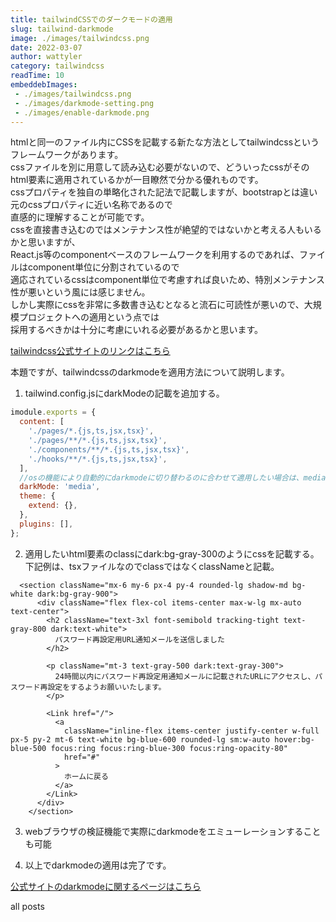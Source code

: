 ```yaml
---
title: tailwindCSSでのダークモードの適用
slug: tailwind-darkmode
image: ./images/tailwindcss.png
date: 2022-03-07
author: wattyler
category: tailwindcss
readTime: 10
embeddebImages: 
 - ./images/tailwindcss.png
 - ./images/darkmode-setting.png
 - ./images/enable-darkmode.png
---
```




<GatsbyImage image={getImage(props.embeddebImages[0])} alt="random stuff" className="first-inline-img" />

htmlと同一のファイル内にCSSを記載する新たな方法としてtailwindcssというフレームワークがあります。  
cssファイルを別に用意して読み込む必要がないので、どういったcssがそのhtml要素に適用されているかが一目瞭然で分かる優れものです。  
cssプロパティを独自の単略化された記法で記載しますが、bootstrapとは違い元のcssプロパティに近い名称であるので  
直感的に理解することが可能です。  
cssを直接書き込むのではメンテナンス性が絶望的ではないかと考える人もいるかと思いますが、  
React.js等のcomponentベースのフレームワークを利用するのであれば、ファイルはcomponent単位に分割されているので  
適応されているcssはcomponent単位で考慮すれば良いため、特別メンテナンス性が悪いという風には感じません。  
しかし実際にcssを非常に多数書き込むとなると流石に可読性が悪いので、大規模プロジェクトへの適用という点では  
採用するべきかは十分に考慮にいれる必要があるかと思います。  

<a href="https://tailwindcss.com" target="_blank" rel="noopener noreferrer">tailwindcss公式サイトのリンクはこちら</a>  

本題ですが、tailwindcssのdarkmodeを適用方法について説明します。
1. tailwind.config.jsにdarkModeの記載を追加する。  


```js
imodule.exports = {
  content: [
    './pages/*.{js,ts,jsx,tsx}',
    './pages/**/*.{js,ts,jsx,tsx}',
    './components/**/*.{js,ts,jsx,tsx}',
    './hooks/**/*.{js,ts,jsx,tsx}',
  ],
  //osの機能により自動的にdarkmodeに切り替わるのに合わせて適用したい場合は、mediaと設定する。
  darkMode: 'media',
  theme: {
    extend: {},
  },
  plugins: [],
};
```

2. 適用したいhtml要素のclassにdark:bg-gray-300のようにcssを記載する。  
  下記例は、tsxファイルなのでclassではなくclassNameと記載。

```tsx
  <section className="mx-6 my-6 px-4 py-4 rounded-lg shadow-md bg-white dark:bg-gray-900">
      <div className="flex flex-col items-center max-w-lg mx-auto text-center">
        <h2 className="text-3xl font-semibold tracking-tight text-gray-800 dark:text-white">
          パスワード再設定用URL通知メールを送信しました
        </h2>

        <p className="mt-3 text-gray-500 dark:text-gray-300">
          24時間以内にパスワード再設定用通知メールに記載されたURLにアクセスし、パスワード再設定をするようお願いいたします。
        </p>

        <Link href="/">
          <a
            className="inline-flex items-center justify-center w-full px-5 py-2 mt-6 text-white bg-blue-600 rounded-lg sm:w-auto hover:bg-blue-500 focus:ring focus:ring-blue-300 focus:ring-opacity-80"
            href="#"
          >
            ホームに戻る
          </a>
        </Link>
      </div>
    </section>
```

3. webブラウザの検証機能で実際にdarkmodeをエミューレーションすることも可能  

<GatsbyImage image={getImage(props.embeddebImages[1])} alt="random stuff" className="inline-img" />
<GatsbyImage image={getImage(props.embeddebImages[2])} alt="random stuff" className="inline-img" />

4. 以上でdarkmodeの適用は完了です。
  
  <a href="https://tailwindcss.com/docs/dark-mode" target="_blank" rel="noopener noreferrer">公式サイトのdarkmodeに関するページはこちら</a> 
<Link to="/posts" className="btn center-btn">
  all posts
</Link>

